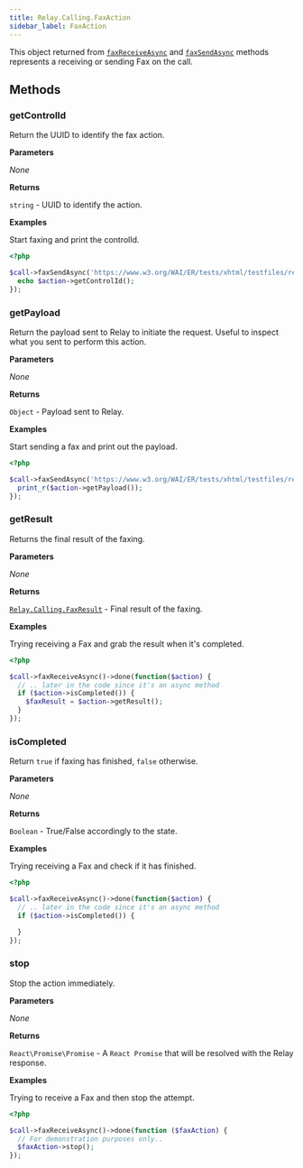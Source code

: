 ```yaml
---
title: Relay.Calling.FaxAction
sidebar_label: FaxAction
---
```


[relay-calling-faxresult]: ../results/fax-result
[call]: ../call#faxreceiveasync
[call-1]: ../call#faxsendasync

This object returned from [`faxReceiveAsync`][call] and [`faxSendAsync`][call-1] methods represents a receiving or sending Fax on the call.

## Methods

### getControlId

Return the UUID to identify the fax action.

**Parameters**

_None_

**Returns**

`string` - UUID to identify the action.

**Examples**

Start faxing and print the controlId.

```php
<?php

$call->faxSendAsync('https://www.w3.org/WAI/ER/tests/xhtml/testfiles/resources/pdf/dummy.pdf')->done(function ($action) {
  echo $action->getControlId();
});
```

### getPayload

Return the payload sent to Relay to initiate the request. Useful to inspect what you sent to perform this action.

**Parameters**

_None_

**Returns**

`Object` - Payload sent to Relay.

**Examples**

Start sending a fax and print out the payload.

```php
<?php

$call->faxSendAsync('https://www.w3.org/WAI/ER/tests/xhtml/testfiles/resources/pdf/dummy.pdf', '+1888222111', 'Custom Header')->done(function ($action) {
  print_r($action->getPayload());
});
```

### getResult

Returns the final result of the faxing.

**Parameters**

_None_

**Returns**

[`Relay.Calling.FaxResult`][relay-calling-faxresult] - Final result of the faxing.

**Examples**

Trying receiving a Fax and grab the result when it's completed.

```php
<?php

$call->faxReceiveAsync()->done(function($action) {
  // .. later in the code since it's an async method
  if ($action->isCompleted()) {
    $faxResult = $action->getResult();
  }
});
```

### isCompleted

Return `true` if faxing has finished, `false` otherwise.

**Parameters**

_None_

**Returns**

`Boolean` - True/False accordingly to the state.

**Examples**

Trying receiving a Fax and check if it has finished.

```php
<?php

$call->faxReceiveAsync()->done(function($action) {
  // .. later in the code since it's an async method
  if ($action->isCompleted()) {

  }
});
```

### stop

Stop the action immediately.

**Parameters**

_None_

**Returns**

`React\Promise\Promise` - A `React Promise` that will be resolved with the Relay response.

**Examples**

Trying to receive a Fax and then stop the attempt.

```php
<?php

$call->faxReceiveAsync()->done(function ($faxAction) {
  // For demonstration purposes only..
  $faxAction->stop();
});
```